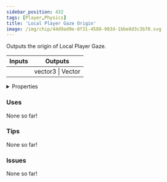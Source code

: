 ```yaml
---
sidebar_position: 432
tags: [Player,Physics]
title: 'Local Player Gaze Origin'
image: /img/chip/44d9ad9e-8f31-4588-903d-1bbe8d3c3b70.svg
---
```


Outputs the origin of Local Player Gaze.



<IChip uuid="44d9ad9e-8f31-4588-903d-1bbe8d3c3b70"/>

<table><thead><tr><th>Inputs</th><th>Outputs</th></tr></thead><tbody><tr><td /><td>vector3 | Vector</td></tr></tbody></table>

<details>
  <summary>Properties</summary>
  <div>
    <div>
    <table>
      <tbody>
        <tr>
          <td>Is beta required?</td>
          <td>No</td>
        </tr>
        <tr>
          <td>Is chip a trolling risk?</td>
          <td>No</td>
        </tr>
        <tr>
          <td>Is chip a role assignment risk?</td>
          <td>No</td>
        </tr>
        <tr>
          <td>Chip UUID</td>
          <td>44d9ad9e-8f31-4588-903d-1bbe8d3c3b70</td>
        </tr>
        <tr>
          <td>Room availability</td>
          <td>Available everywhere</td>
        </tr>
      </tbody>
    </table>
    </div>
  </div>
</details>

### Uses

None so far!

### Tips

None so far!

### Issues

None so far!